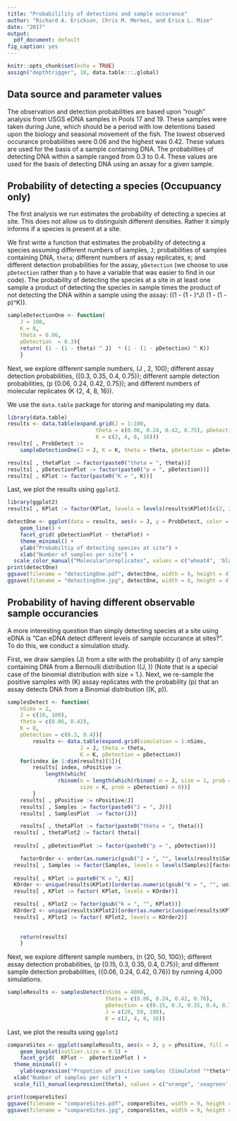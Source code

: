 ```yaml
---
title: "Probabilility of detections and sample occurance"
author: "Richard A. Erickson, Chris M. Merkes, and Erica L. Mize"
date: "2017"
output:
  pdf_document: default
fig_caption: yes
---
```


```r
knitr::opts_chunk$set(echo = TRUE)
assign("depthtrigger", 10, data.table:::.global)
```

## Data source and parameter values

The observation and detection probabilities are based upon "rough" analysis from USGS eDNA samples in Pools 17 and 19. These samples were taken during June, which should be a period with low detentions based upon the biology and seasonal movement of the fish. The lowest observed occurance probabilities were 0.06 and the highest was 0.42. These values are used for the basis of a sample containing DNA. The probabilities of detecting DNA within a sample ranged from 0.3 to 0.4. These values are used for the basis of detecting DNA using an assay for a given sample. 

## Probability of detecting a species (Occupuancy only)

The first analysis we run estimates the probability of detecting a species at site. This does not allow us to distinguish different densities. Rather it simply informs if a species is present at a site. 

We first write a function that estimates the probability of detecting a species assuming different numbers of samples, `J`; probabilities of samples containing DNA, `theta`; different numbers of assay replicates, `K`; and different detection probabilities for the assay, `pDetection` (we choose to use `pDetection` rather than `p` to have a variable that was easier to find in our code). The probability of detecting the species at a site in at least one sample a product of detecting the species in  sample times the product of not detecting the DNA within a sample using the assay: \((1 - (1 - \theta)^J) \times (1 - (1 - p)^K)\).

```r
sampleDetectionOne <- function(
	J = 100,
	K = 8,
	theta = 0.06,
	pDetection  = 0.3){
	return( (1 - (1 - theta) ^ J)  * (1 - (1 - pDetection) ^ K))
	}
```

Next, we explore different sample numbers, \(J \in 1, 2, \ldots 100\); different assay detection probabilities, \(\theta \in \{0.3, 0.35, 0.4, 0.75\}\); different sample detection probabilities, \(p \in \{0.06, 0.24, 0.42, 0.75\}\); and different numbers of molecular replicates \(K \in \{2, 4, 8, 16\}\).

We use the `data.table` package for storing and manipulating my data.

```r
library(data.table)
results <- data.table(expand.grid(J = 1:100, 
							theta = c(0.06, 0.24, 0.42, 0.75), pDetection = c(0.3, 0.35, 0.4, 0.75),
							K = c(2, 4, 8, 16)))
results[ , ProbDetect := 
	sampleDetectionOne(J = J, K = K, theta = theta, pDetection = pDetection)]

results[ , thetaPlot := factor(paste0("theta = ", theta))]
results[ , pDetectionPlot := factor(paste0("p = ", pDetection))]
results[ , KPlot := factor(paste0("K = ", K))]
```

Last, we plot the results using `ggplot2`.

```r

library(ggplot2)
results[ , KPlot := factor(KPlot, levels = levels(results$KPlot)[c(2, 3, 4, 1)])]

detectOne <- ggplot(data = results, aes(x = J, y = ProbDetect, color = KPlot)) + 
	geom_line() +
	facet_grid( pDetectionPlot ~ thetaPlot) +
	theme_minimal() + 
	ylab("Probabiltiy of detecting species at site") +
	xlab("Number of samples per site") +
  scale_color_manual("Molecular\nreplicates", values = c("wheat4", 'black', 'red', "blue"))
print(detectOne)
ggsave(filename = "detectingOne.pdf", detectOne, width = 6, height = 4)
ggsave(filename = "detectingOne.jpg", detectOne, width = 6, height = 4)
```

 

## Probability of having different observable sample occurancies

A more interesting question than simply detecting species at a site using eDNA is "Can eDNA detect different levels of sample occurance at sites?". To do this, we conduct a simulation study. 

First, we draw samples \(J\) from a site with the probability \(\theta\) of any sample containing DNA from a Bernoulli distribution \(\text{Bernoulli}(J, \theta)\) (Note that is a special case of the binomial distribution with size = 1.). Next, we re-sample the positive samples with \(K\) assay replicates with the probability \(p\) that an assay detects DNA from a Binomial distribution \(\text{Binomail}(K, p)\).

```r
samplesDetect <- function(
	nSims = 2,
	J = c(10, 100),
	theta = c(0.06, 0.42),
	K = 8,
	pDetection = c(0.3, 0.4)){
		results <- data.table(expand.grid(simulation = 1:nSims, 
					   J = J, theta = theta, 
					   K = K, pDetection = pDetection))
	for(index in 1:dim(results)[1]){
		results[ index, nPositive := 
			length(which(
				rbinom(n = length(which(rbinom( n = J, size = 1, prob = theta) >0)), 
					   size = K, prob = pDetection) > 0))]
		}
	results[ , pPositive := nPositive/J]
	results[ , Samples := factor(paste0("J = ", J))]
	results[ , SamplesPlot  := factor(J)]

	results[ , thetaPlot := factor(paste0("theta = ", theta))]
  results[ , thetaPlot2 := factor( theta)]
	
  results[ , pDetectionPlot := factor(paste0("p = ", pDetection))]

	factorOrder <- order(as.numeric(gsub("J = ", "", levels(results$Samples))), decreasing = FALSE)
  results[ , Samples := factor(Samples, levels = levels(Samples)[factorOrder]) ]
	
  results[ , KPlot := paste0("K = ", K)]
  KOrder <- unique(results$KPlot)[order(as.numeric(gsub("K = ", "", unique(results$KPlot))), decreasing = FALSE)]
  results[ , KPlot := factor( KPlot, levels = KOrder)]

  results[ , KPlot2 := factor(gsub("K = ", "", KPlot))]
  KOrder2 <- unique(results$KPlot2)[order(as.numeric(unique(results$KPlot)), decreasing = FALSE)]
  results[ , KPlot2 := factor( KPlot2, levels = KOrder2)]
  
  
	return(results)
	}
```

Next, we explore different sample numbers, \(n \in \{20, 50, 100\}\); different assay detection probabilities, \(p \in \{0.15, 0.3, 0.35, 0.4, 0.75\}\); and different sample detection probabilities, \(\theta \in \{0.06, 0.24, 0.42, 0.76\}\) by running 4,000 simulations.

```r
sampleResults <- samplesDetect(nSims = 4000, 
                               theta = c(0.06, 0.24, 0.42, 0.76), 
                               pDetection = c(0.15, 0.3, 0.35, 0.4, 0.75),
                               J = c(20, 50, 100),
                               K = c(2, 4, 8, 16))
```

Last, we plot the results using `ggplot2`
```r
compareSites <- ggplot(sampleResults, aes(x = J, y = pPositive, fill = thetaPlot)) +
	geom_boxplot(outlier.size = 0.5) + 
	facet_grid(  KPlot ~  pDetectionPlot ) + 
  theme_minimal() +
	ylab(expression("Propotion of positive samples (Simulated "*theta*")")) +
  xlab("Number of samples per site") +
  scale_fill_manual(expression(theta), values = c("orange", 'seagreen', 'red', "blue"))

print(compareSites)
ggsave(filename = "compareSites.pdf", compareSites, width = 9, height = 6)
ggsave(filename = "compareSites.jpg", compareSites, width = 9, height = 6)
```


